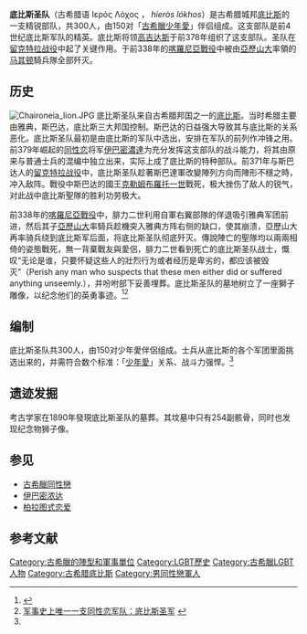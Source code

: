 {{Infobox Military Unit
|unit_name=底比斯圣队
|image=
|caption=
|dates=前4世纪-前338年
|country=底比斯
|allegiance=
|branch=
|type=[[軍隊|軍隊]]
|role=
|size=
|command_structure=
|current_commander=
|garrison=
|ceremonial_chief=
|colonel_of_the_regiment=
|nickname=
|patron=
|motto=
|colors=
|march=
|mascot=
|battles=[[留克特拉战役|留克特拉战役]]、[[喀羅尼亞戰役|喀羅尼亞戰役]]
|notable_commanders=[[伊巴密浓达|伊巴密浓达]]
|anniversaries=
}}

'''底比斯圣队'''（古希腊语 Ιερός Λόχος ， ''hieròs lókhos''）是古希腊城邦[[底比斯_(希腊)|底比斯]]的一支精锐部队，共300人，由150对「[[古希臘少年愛|古希臘少年愛]]」伴侣组成。这支部队是前4世纪底比斯军队的精英。底比斯将领[[高吉达斯|高吉达斯]]于前378年组织了这支部队。圣队在[[留克特拉战役|留克特拉战役]]中起了关键作用。于前338年的[[喀羅尼亞戰役|喀羅尼亞戰役]]中被由[[亞歷山大帝|亞歷山大]]率領的[[马其顿|马其顿]]騎兵隊全部歼灭。

==历史==
[[File:Chaironeia_lion.JPG|thumb]]
底比斯圣队来自古希腊邦国之一的[[底比斯_(希臘)|底比斯]]。当时希腊主要由雅典，斯巴达，底比斯三大邦国控制。斯巴达的日益强大导致其与底比斯的关系恶化。底比斯圣队最初是由底比斯的军队中选出，安排在军队的前列作冲锋之用。前379年崛起的[[同性恋|同性恋]]将军[[伊巴密濃達|伊巴密濃達]]为充分发挥这支部队的战斗能力，将其由原来与普通士兵的混编中独立出来，实际上成了底比斯的特种部队。前371年与斯巴达人的[[留克特拉战役|留克特拉战役]]中，底比斯圣队趁著斯巴達軍改變陣列方向而陣形不穩之時，冲入敌阵。戰役中斯巴达的國王[[克勒姆布羅托一世|克勒姆布羅托一世]]戰死，极大挫伤了敌人的锐气，对此战中底比斯聖隊的胜利功劳极大。

前338年的[[喀羅尼亞戰役|喀羅尼亞戰役]]中，腓力二世利用自軍右翼部隊的佯退吸引雅典军团前进，然后其子[[亞歷山大帝|亞歷山大]]率騎兵趁機突入雅典方阵右侧的缺口，使其崩溃，亞歷山大再率骑兵绕到底比斯军后面，将底比斯圣队彻底歼灭。傳說陣亡的聖隊均以兩兩相倚的姿態戰死，無一背棄戰友與愛侶，腓力二世看到死亡的底比斯圣队战士，慨叹“无论是谁，只要怀疑这些人的壯烈行为或者经历是卑劣的，都应该被毁灭”（Perish any man who suspects that these men either did or suffered anything unseemly.），并吩咐部下妥善埋葬。底比斯圣队的墓地树立了一座獅子雕像，以纪念他们的英勇事迹。<ref name="淡蓝">{{Cite web |url=http://www.danlan.org/dispArticle_26439.htm |title=底比斯圣军：灭亡斯巴达的同性恋军队 |access-date=2010-07-31 |archive-url=https://web.archive.org/web/20100528140648/http://www.danlan.org/dispArticle_26439.htm |archive-date=2010-05-28 |dead-url=yes }}</ref><ref>[http://world.zjol.com.cn/05world/system/2010/06/14/016687766.shtml 军事史上唯一一支同性恋军队：底比斯圣军] {{webarchive|url=https://web.archive.org/web/20120801004631/http://world.zjol.com.cn/05world/system/2010/06/14/016687766.shtml |date=2012-08-01 }}</ref>

==编制==
底比斯圣队共300人，由150对少年愛伴侶组成。士兵从底比斯的各个军团里面挑选出来的，并需符合数个标准：「[[古希臘少年愛|少年愛]]」关系、战斗力强悍。<ref name="淡蓝"/>

==遗迹发掘==
考古学家在1890年發現底比斯圣队的墓葬。其坟墓中只有254副骸骨，同时也发现纪念物狮子像。

== 参见 ==
*[[古希臘同性戀|古希臘同性戀]]
*[[伊巴密浓达|伊巴密浓达]]
*[[柏拉图式恋爱|柏拉图式恋爱]]

==参考文献==
<div class="references-small">
<references></references>
</div>


{{DEFAULTSORT: Ιερός Λόχος τών Θηβών }}
[[Category:古希臘的陣型和軍事單位|Category:古希臘的陣型和軍事單位]]
[[Category:LGBT歷史|Category:LGBT歷史]]
[[Category:古希臘LGBT人物|Category:古希臘LGBT人物]]
[[Category:古希腊底比斯|Category:古希腊底比斯]]
[[Category:男同性戀軍人|Category:男同性戀軍人]]